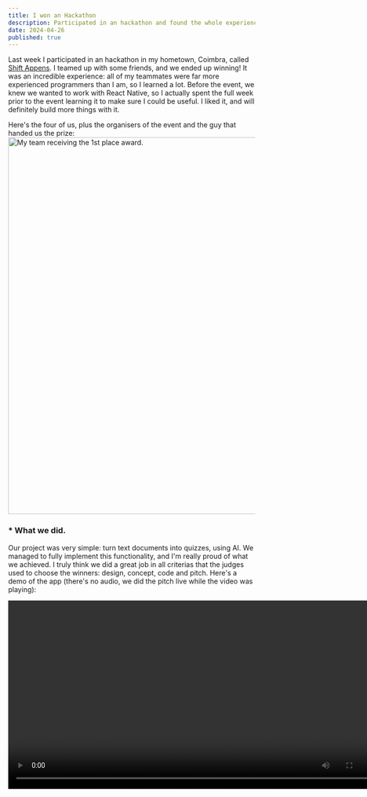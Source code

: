```yaml
---
title: I won an Hackathon
description: Participated in an hackathon and found the whole experience very interesting!
date: 2024-04-26
published: true
---
```


Last week I participated in an hackathon in my hometown, Coimbra, called <a className="link" href="https://www.instagram.com/shiftappens/" target="_blank">Shift Appens</a>. I teamed up with some friends, and we ended up winning! It was an incredible experience: all of my teammates were far more experienced programmers than I am, so I learned a lot.
Before the event, we knew we wanted to work with React Native, so I actually spent the full week prior to the event learning it to make sure I could be useful. I liked it, and will definitely build more things with it.

Here's the four of us, plus the organisers of the event and the guy that handed us the prize:
<img src="/assets/shift1.jpg" width="768" alt="My team receiving the 1st place award." />


### * What we did.

Our project was very simple: turn text documents into quizzes, using AI. We managed to fully implement this functionality, and I'm really proud of what we achieved. I truly think we did a great job in all criterias that the judges used to choose the winners: design, concept, code and pitch.
Here's a demo of the app (there's no audio, we did the pitch live while the video was playing):

<div className="flex justify-center">
    <video width="768" controls>
        <source src="/assets/lanny.mp4" type="video/mp4" />
Your browser does not support the video tag.
    </video>
</div>
